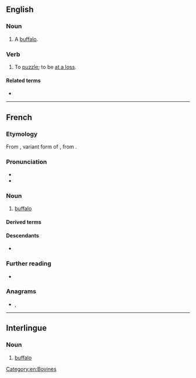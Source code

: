 {{also|büffle}}
==English==

===Noun===
{{en-noun}}

# {{lb|en|obsolete}} A [[buffalo]].
#: {{rfquotek|en|Sir T. Herbert}}

===Verb===
{{en-verb|buffl}}

# {{lb|en|intransitive}} To [[puzzle]]; to be [[at a loss]].
#: {{rfquotek|en|Jonathan Swift}}

====Related terms====
* {{l|en|baffle}}

{{Webster 1913}}

[[Category:en:Bovines]]

----

==French==

===Etymology===
From {{inh|fr|VL.|*būfalus}}, variant form of {{inh|fr|la|būbalus}}, from {{der|cy|grc|βούβαλος}}.

===Pronunciation===
* {{fr-IPA}}
* {{audio|fr|Fr-buffle.ogg|audio}}

===Noun===
{{fr-noun|m|f=bufflonne}}

# [[buffalo]]

====Derived terms====
{{der3|fr
|buffle du cap
|buffle équinoxial
|buffle nain
}}

====Descendants====
* {{desc|de|Büffel|bor=1}}

===Further reading===
* {{R:TLFi}}

===Anagrams===
* {{l|fr|bluffe}}, {{l|fr|bluffé}}

----

==Interlingue==

===Noun===
{{head|ie|noun}}

# [[buffalo]]